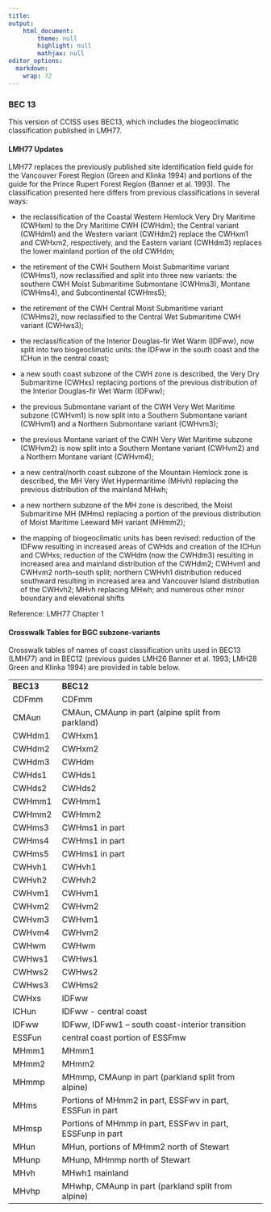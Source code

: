 ```yaml
---
title: 
output: 
    html_document:
        theme: null
        highlight: null
        mathjax: null
editor_options: 
  markdown: 
    wrap: 72
---
```


### BEC 13

This version of CCISS uses BEC13, which includes the biogeoclimatic
classification published in LMH77.

#### LMH77 Updates

LMH77 replaces the previously published site identification field guide
for the Vancouver Forest Region (Green and Klinka 1994) and portions of
the guide for the Prince Rupert Forest Region (Banner et al. 1993). The
classification presented here differs from previous classifications in
several ways: 

-   the reclassification of the Coastal Western Hemlock Very Dry
    Maritime (CWHxm) to the Dry Maritime CWH (CWHdm); the Central
    variant (CWHdm1) and the Western variant (CWHdm2) replace the CWHxm1
    and CWHxm2, respectively, and the Eastern variant (CWHdm3) replaces
    the lower mainland portion of the old CWHdm;  

<!-- -->

-   the retirement of the CWH Southern Moist Submaritime variant
    (CWHms1), now reclassified and split into three new variants: the
    southern CWH Moist Submaritime Submontane (CWHms3), Montane
    (CWHms4), and Subcontinental (CWHms5);  

<!-- -->

-   the retirement of the CWH Central Moist Submaritime variant
    (CWHms2), now reclassified to the Central Wet Submaritime CWH
    variant (CWHws3); 

<!-- -->

-   the reclassification of the Interior Douglas-fir Wet Warm (IDFww),
    now split into two biogeoclimatic units: the IDFww in the south
    coast and the ICHun in the central coast; 

<!-- -->

-   a new south coast subzone of the CWH zone is described, the Very Dry
    Submaritime (CWHxs) replacing portions of the previous distribution
    of the Interior Douglas-fir Wet Warm (IDFww); 

<!-- -->

-   the previous Submontane variant of the CWH Very Wet Maritime subzone
    (CWHvm1) is now split into a Southern Submontane variant (CWHvm1)
    and a Northern Submontane variant (CWHvm3);  

<!-- -->

-   the previous Montane variant of the CWH Very Wet Maritime subzone
    (CWHvm2) is now split into a Southern Montane variant (CWHvm2) and a
    Northern Montane variant (CWHvm4); 

<!-- -->

-   a new central/north coast subzone of the Mountain Hemlock zone is
    described, the MH Very Wet Hypermaritime (MHvh) replacing the
    previous distribution of the mainland MHwh; 

<!-- -->

-   a new northern subzone of the MH zone is described, the Moist
    Submaritime MH (MHms) replacing a portion of the previous
    distribution of Moist Maritime Leeward MH variant (MHmm2); 

<!-- -->

-   the mapping of biogeoclimatic units has been revised: reduction of
    the IDFww resulting in increased areas of CWHds and creation of the
    ICHun and CWHxs; reduction of the CWHdm (now the CWHdm3) resulting
    in increased area and mainland distribution of the CWHdm2; CWHvm1
    and CWHvm2 north-south split; northern CWHvh1 distribution reduced
    southward resulting in increased area and Vancouver Island
    distribution of the CWHvh2; MHvh replacing MHwh; and numerous other
    minor boundary and elevational shifts 

Reference: LMH77 Chapter 1

#### Crosswalk Tables for BGC subzone-variants

Crosswalk tables of names of coast classification units used in BEC13
(LMH77) and in BEC12 (previous guides LMH26 Banner et al. 1993; LMH28
Green and Klinka 1994) are provided in table below. 

|            |                                                             |
|------------|-------------------------------------------------------------|
| **BEC13**  | **BEC12**                                                   |
| CDFmm      | CDFmm                                                       |
| CMAun      | CMAun, CMAunp in part (alpine split from parkland)          |
| CWHdm1     | CWHxm1                                                      |
| CWHdm2     | CWHxm2                                                      |
| CWHdm3     | CWHdm                                                       |
| CWHds1     | CWHds1                                                      |
| CWHds2     | CWHds2                                                      |
| CWHmm1     | CWHmm1                                                      |
| CWHmm2     | CWHmm2                                                      |
| CWHms3     | CWHms1 in part                                              |
| CWHms4     | CWHms1 in part                                              |
| CWHms5     | CWHms1 in part                                              |
| CWHvh1     | CWHvh1                                                      |
| CWHvh2     | CWHvh2                                                      |
| CWHvm1     | CWHvm1                                                      |
| CWHvm2     | CWHvm2                                                      |
| CWHvm3     | CWHvm1                                                      |
| CWHvm4     | CWHvm2                                                      |
| CWHwm      | CWHwm                                                       |
| CWHws1     | CWHws1                                                      |
| CWHws2     | CWHws2                                                      |
| CWHws3     | CWHms2                                                      |
| CWHxs      | IDFww                                                       |
| ICHun      | IDFww - central coast                                       |
| IDFww      | IDFww, IDFww1 – south coast-interior transition             |
| ESSFun     | central coast portion of ESSFmw                             |
| MHmm1      | MHmm1                                                       |
| MHmm2      | MHmm2                                                       |
| MHmmp      | MHmmp, CMAunp in part (parkland split from alpine)          |
| MHms       | Portions of MHmm2 in part, ESSFwv in part, ESSFun in part   |
| MHmsp      | Portions of MHmmp in part, ESSFwv in part, ESSFunp in part  |
| MHun       | MHun, portions of MHmm2 north of Stewart                    |
| MHunp      | MHunp, MHmmp north of Stewart                               |
| MHvh       | MHwh1 mainland                                              |
| MHvhp      | MHwhp, CMAunp in part (parkland split from alpine)          |

